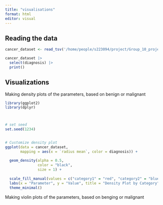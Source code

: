 ```yaml
---
title: "visualisations"
format: html
editor: visual
---
```


## Reading the data

```r
cancer_dataset <- read_tsv('/home/people/s223094/project/Group_10_project/data/02_dat_clean.tsv')

cancer_dataset |>
  select(diagnosis) |>
  print()
```

## Visualizations

Making density plots of the parameters, based on benign or malignant

```r
library(ggplot2)
library(dplyr)



# set seed
set.seed(1234)

 
# Customize density plot
ggplot(data = cancer_dataset, 
       mapping = aes(x = `radius mean`, color = diagnosis)) +
  
  geom_density(alpha = 0.5, 
               color = "black", 
               size = 1) +
  
  scale_fill_manual(values = c("category1" = "red", "category2" = "blue")) +
  labs(x = "Parameter", y = "Value", title = "Density Plot by Category") +
  theme_minimal()
```

Making violin plots of the parameters, based on benging or malignant

```r

```
